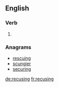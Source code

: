 ==English==

===Verb===
{{head|en|present participle}}

# {{present participle of|recuse|lang=en}}

===Anagrams===
* [[rescuing#English|rescuing]]
* [[scungier#English|scungier]]
* [[securing#English|securing]]

[[de:recusing]]
[[fr:recusing]]